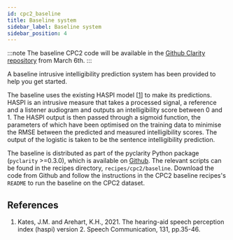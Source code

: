 ```yaml
---
id: cpc2_baseline
title: Baseline system
sidebar_label: Baseline system
sidebar_position: 4
---
```


:::note
The baseline CPC2 code will be available in the [Github Clarity repository](https://github.com/claritychallenge/clarity) from March 6th.
:::

A baseline intrusive intelligibility prediction system has been provided to help you get started.

The baseline uses the existing HASPI model \[[1](#refs)] to make its predictions. HASPI is an intrusive measure that takes a processed signal, a reference and a listener audiogram and outputs an intelligibility score between 0 and 1. The HASPI output is then passed through a sigmoid function, the parameters of which have been optimised on the training data to minimise the RMSE between the predicted and measured intelligibility scores. The output of the logistic is taken to be the sentence intelligibility prediction.

The baseline is distributed as part of the pyclarity Python package (`pyclarity` >=0.3.0), which is available on [Github](https://github.com/claritychallenge/clarity). The relevant scripts can be found in the recipes directory, `recipes/cpc2/baseline`. Download the code from Github and follow the instructions in the CPC2 baseline recipes's `README` to run the baseline on the CPC2 dataset.

## References

<a name="refs"></a>

1. Kates, J.M. and Arehart, K.H., 2021. The hearing-aid speech perception index (haspi) version 2. Speech Communication, 131, pp.35-46.
